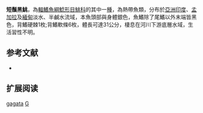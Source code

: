 {{Speciesbox
| name = 短鬚黑鮡
| status = LC
| status_system = IUCN3.1
| image = 
| image_width = 250px
| genus = Gagata
| species = gagata
| authority = [[弗朗西斯·布坎南-漢密爾頓|Hamilton]], 1822
| synonyms = *''Pimelodus gagata'', Hamilton, 1822
*''Gagata typus'', Bleeker, 1863
}}
'''短鬚黑鮡'''，為[[輻鰭魚綱|輻鰭魚綱]][[鯰形目|鯰形目]][[鮡科|鮡科]]的其中一[[種|種]]，為熱帶魚類，分布於[[亞洲|亞洲]][[印度|印度]]、[[孟加拉|孟加拉]]及[[緬甸|緬甸]]淡水、半鹹水流域，本魚頭部與身體銀色，魚鰭除了尾鰭以外末端皆黑色，背鰭硬棘1枚;背鰭軟條6枚，體長可達31公分，棲息在河川下游底層水域，生活習性不明。

==参考文献==
*{{FishBase_species|genus=Gagata|species=gagata|year=2015|month=3}}

== 扩展阅读 ==
{{refbegin}}
{{wikispecies-inline|Gagata gagata|短鬚黑鮡}}
{{refend}}
{{Taxonbar|from=Q2416854}}

[[Category:黑鮡屬|gagata]]
[[Category:1822年描述的魚類|G]]